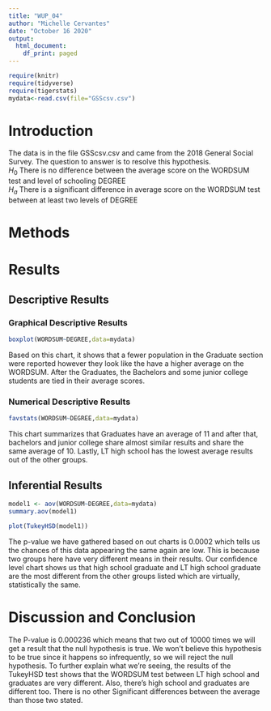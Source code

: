 ```yaml
---
title: "WUP_04"
author: "Michelle Cervantes"
date: "October 16 2020"
output:
  html_document:
    df_print: paged
---
```


```r
require(knitr)
require(tidyverse)
require(tigerstats)
mydata<-read.csv(file="GSScsv.csv")
```

# Introduction

<!--In this section you explain what you are trying to show.  Where did the data come from?  What is the research or other question you are trying to answer?!-->

The data is in the file GSScsv.csv and came from the 2018 General Social Survey.  The question to answer is to resolve this hypothesis.  
$H_0$ There is no difference between the average score on the WORDSUM test and level of schooling DEGREE  
$H_a$ There is a significant difference in average score on the WORDSUM test between at least two levels of DEGREE  

# Methods

<!--Decide on your methods:  use "variable analysis" or other appropriate descriptors.  Make sure to choose at least one graphical method and at least one numerical method.!-->

# Results

<!--Divide this section into two sub-sections:  One for your descriptive  results and one for your inferential results.!-->

## Descriptive Results

### Graphical Descriptive Results

<!--Graphical results here.  Make sure to show your code.  Provide appropriate labels for axes, giving units if possible, and provide a good title for the graph, too.  Use the graphical results to describe the patterns if any that exist in the data as focused toward the research question!-->

```r
boxplot(WORDSUM~DEGREE,data=mydata)
```

Based on this chart, it shows that a fewer population in the Graduate section were reported however they look like the have a higher average on the WORDSUM. After the Graduates, the Bachelors and some junior college students are tied in their average scores. 

### Numerical Descriptive Results

<!--Numerical results go here. Use the numerical results to describe the patterns if any that exist in the data as focused toward the research question!-->

```r
favstats(WORDSUM~DEGREE,data=mydata)
```

This chart summarizes that Graduates have an average of 11 and after that, bachelors and junior college share almost similar results and share the same average of 10. Lastly, LT high school has the lowest average results out of the other groups.

## Inferential Results

<!--State hypothesis clearly.  Make sure your discussion of the inferential test covers all the aspects that the test output produces, such as test statistic, p-value etc.  Make a decision about the null hypothesis, explain the assumptions on which the selected test/procedure was based, and why the chosen procedure satisfys the assumptions and is appropriate to answer the research question!-->

```r
model1 <- aov(WORDSUM~DEGREE,data=mydata)
summary.aov(model1)
```


```r
plot(TukeyHSD(model1))
```

The p-value we have gathered based on out charts is 0.0002 which tells us the chances of this data appearing the same again are low. This is because two groups here have very different means in their results. Our confidence level chart shows us that high school graduate and LT high school graduate are the most different from the other groups listed which are virtually, statistically the same. 

# Discussion and Conclusion

<!--Discussion and conclusion here.  If you found a relationship be sure to consider whether the relationship occurs because one of the variavbles causes the other, or whether they perhasps are related for some other reason.  Watch the chapter 6 videos from the GeorgeTown videos collection.!-->

The P-value is 0.000236 which means that two out of 10000 times we will get a result that the null hypothesis is true. We won't believe this hypothesis to be true since it happens so infrequently, so we will reject the null hypothesis. To further explain what we're seeing, the results of the TukeyHSD test shows that the WORDSUM test between LT high school and graduates are very different. Also, there's high school and graduates are different too. There is no other Significant differences between the average than those two stated.